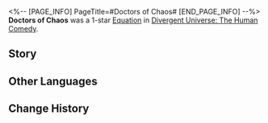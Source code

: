 <%-- [PAGE_INFO]
PageTitle=#Doctors of Chaos#
[END_PAGE_INFO] --%>
{{Removed|Equation}}
{{Equation Infobox
|period   = The Human Comedy
|rarity   = 1
|path1    = Nihility*3
|path2    = Abundance*2
|effect   = Increases DoT dealt by characters by {{Color|h|50%}}. When enemy targets enter battle, they become afflicted with the "Observed" state and receive Fire DoT equal to {{Color|h|300%}} of the total Max HP of all allies at the start of the turn.
|mentions = Doctors of Chaos
}}
'''Doctors of Chaos''' was a 1-star [[Divergent Universe: The Human Comedy/Equatoins|Equation]] in [[Divergent Universe: The Human Comedy]].

==Story==
{{Description|"Nihility" is a relentless disease embedded within "existence," gnawing at consciousness, life, and the very fabric of the universe. The gloomy abyss consumes the bodies of self-annihilators, while the fog of self-doubt pulls civilization into black holes. How profoundly tragic THEIR being is, and how diminutive you are in comparison!<br /><br />You will mend the flaws THEY left behind, filling the hollow chambers of the human heart with jigsaw pieces of meaning. You will hold those who wander in a delicate trance, using clouds and potions to calm the world's aching void. You will catch every soul about to jump into the whirlpool and soothe every spirit fallen into annihilation. At last, you will prove the existence of the self and show that everything holds meaning.<br /><br />One day, you will stand face to face with that dark celestial body and heal the god who "exists" within this world.}}
<!--
==Gameplay Notes==
* 
-->
==Other Languages==
{{Other Languages
|en   = Doctors of Chaos
|zhs  = 混沌医师
|zht  = 混沌醫師
|ja   = {{Rubi|混沌医師|こんとんいし}}
|ko   = 혼돈의 의사
|es   = Doctores del Caos
|fr   = Docteurs du chaos
|ru   = Доктора Хаоса
|th   = หมอแห่งความโกลาหล
|vi   = Bác Sĩ Hỗn Độn
|de   = Doktoren des Chaos
|id   = Doctors of Chaos
|pt   = Doutores do Caos
}}

==Change History==
{{Change History|2.7}}